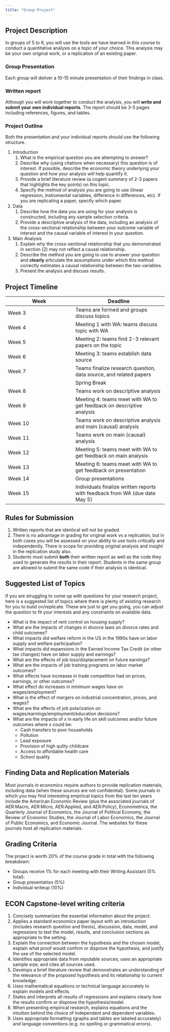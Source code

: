 ```yaml
---
title: "Group Project"
---
```


## Project Description

In groups of 5 to 6, you will use the tools we have learned in this course to conduct a quantitative analysis on a topic of your choice. This analysis may be your own original work, or a replication of an existing paper.

### Group Presentation

Each group will deliver a 10-15 minute presentation of their findings in class.

### Written report

Although you will work together to conduct the analysis, you will **write and submit your own individual reports**. The report should be 3-5 pages including references, figures, and tables. 

### Project Outline

Both the presentation and your individual reports should use the following structure.

1. Introduction
   1. What is the empirical question you are attempting to answer?
   2. Describe why (using citations when necessary) this question is of interest. If possible, describe the economic theory underlying your question and how your analysis will help quantify it.
   3. Provide a brief literature review (a cogent summary of 2-3 papers that highlights the key points) on this topic.
   4. Specify the method of analysis you are going to use (linear regression, instrumental variables, difference in differences, etc). If you are replicating a paper, specify which paper.
2. Data
   1. Describe how the data you are using for your analysis is constructed, including any sample selection criteria.
   2. Provide a descriptive analysis of the data, including an analysis of the cross-sectional relationship between your outcome variable of interest and the causal variable of interest in your question.
3. Main Analysis
   1. Explain why the cross-sectional relationship that you demonstrated in section (2) may not reflect a causal relationship.
   2. Describe the method you are going to use to answer your question and **clearly** articulate the assumptions under which this method correctly estimates a causal relationship between the two variables.
   3. Present the analysis and discuss results.

## Project Timeline

| Week | Deadline |
| ------ | -------- |
| Week 3 | Teams are formed and groups discuss topics |
| Week 4 | Meeting 1 with WA: teams discuss topic with WA | 
| Week 5 | Meeting 2: teams find 2-3 relevant papers on the topic |
| Week 6 | Meeting 3: teams establish data source |
| Week 7 | Teams finalize research question, data source, and related papers |
|        | Spring Break |
| Week 8 | Teams work on descriptive analysis |
| Week 9 | Meeting 4: teams meet with WA to get feedback on descriptive analysis |
| Week 10 | Teams work on descriptive analysis and main (causal) analysis |
| Week 11 | Teams work on main (causal) analysis |
| Week 12 | Meeting 5: teams meet with WA to get feedback on main analysis |
| Week 13 | Meeting 6: teams meet with WA to get feedback on presentation |
| Week 14 | Group presentations |
| Week 15 | Individuals finalize written reports with feedback from WA (due date May 5) |


## Rules for Submission

1. Written reports that are identical will not be graded.
2. There is no advantage in grading for original work vs a replication, but in both cases you will be assessed on your ability to use tools critically and independently. There is scope for providing original analysis and insight in the replication study also. 
3. Students must submit **both** their written report as well as the code they used to generate the results in their report. Students in the same group are allowed to submit the same code if their analysis is identical.

## Suggested List of Topics

If you are struggling to come up with questions for your research project, here is a suggested list of topics where there is plenty of existing research for you to build on/replicate. These are just to get you going, you can adjust the question to fit your interests and any constraints on available data.

- What is the impact of rent control on housing supply?
- What are the impacts of changes in divorce laws on divorce rates and child outcomes?
- What impacts did welfare reform in the US in the 1990s have on labor supply and welfare participation?
- What impacts did expansions in the Earned Income Tax Credit (or other tax changes) have on labor supply and earnings?
- What are the effects of job loss/displacement on future earnings?
- What are the impacts of job training programs on labor market outcomes?
- What effects have increases in trade competition had on prices, earnings, or other outcomes?
- What effect do increases in minimum wages have on wages/employment?
- What is the effect of mergers on industrial concentration, prices, and wages?
- What are the effects of job polarization on wages/earnings/employment/education decisions?
- What are the impacts of $x$ in early life on skill outcomes and/or future outcomes where $x$ could be:
   - Cash transfers to poor households
   - Pollution
   - Lead exposure
   - Provision of high qulity childcare
   - Access to affordable health care
   - School quality

## Finding Data and Replication Materials

Most journals in economics require authors to provide replication materials, including data (when these sources are not confidential). Some journals in which you may find interesting empirical topics from the last ten years include the American Economic Review (plus the associated journals of AER:Macro, AER:Micro, AER:Applied, and AER:Policy), Econometrica, the Quarterly Journal of Economics, the Journal of Political Economy, the Review of Economic Studies, the Journal of Labor Economics, the Journal of Public Economics, and Economic Journal. The websites for these journals host all replication materials. 

## Grading Criteria

The project is worth 20% of the course grade in total with the following breakdown:

- Groups receive 1% for each meeting with their Writing Assistant (5% total).
- Group presentation (5%)
- Individual writeup (10%)

## ECON Capstone-level writing criteria

1. Concisely summarizes the essential information about the project.
2. Applies a standard economics paper layout with an introduction (includes research question and thesis), discussion, data, model, and regressions to test the model, results, and conclusion sections as appropriate to the setting.
3. Explain the connection between the hypothesis and the chosen model, explain what proof would confirm or disprove the hypothesis, and justify the use of the selected model.
4. Identifies appropriate data from reputable sources; uses an appropriate sample size; and cites all sources used.
5. Develops a brief literature review that demonstrates an understanding of the relevance of the proposed hypothesis and its relationship to current knowledge.
6. Uses mathematical equations or technical language accurately to explain models and effects.
7. States and interprets all results of regressions and explains clearly how the results confirm or disprove the hypothesis/model. 
8. When presenting empirical research, explains equations and the intuition behind the choice of independent and dependent variables.
9. Uses appropriate formatting (graphs and tables are labeled accurately) and language conventions (e.g. no spelling or grammatical errors).
